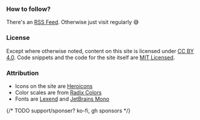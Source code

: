 
### How to follow?

There's an [RSS Feed](/rss.xml). Otherwise just visit regularly 😅

### License

Except where otherwise noted, content on this site is licensed under [CC BY 4.0][cc].
Code snippets and the code for the site itself are [MIT Licensed][mit].

### Attribution

- Icons on the site are [Heroicons][icons]
- Color scales are from [Radix Colors][colors]
- Fonts are [Lexend][sans] and [JetBrains Mono][mono]

{/* TODO support/sponser? ko-fi, gh sponsors */}

[cc]: https://creativecommons.org/licenses/by/4.0/
[mit]: https://github.com/mrmcc3/vibing-dev/blob/main/LICENSE
[repo]: https://github.com/mrmcc3/vibing-dev
[icons]: https://github.com/tailwindlabs/heroicons
[colors]: https://github.com/radix-ui/colors
[sans]: https://fonts.google.com/specimen/Lexend/about?query=lexend&vfonly=true
[mono]: https://fonts.google.com/specimen/JetBrains+Mono/about?query=mono&vfonly=true
